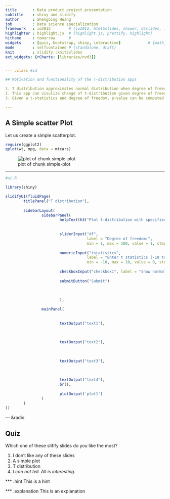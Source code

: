 ```yaml
---
title       : Data product project presentation
subtitle    : shiny and slidify
author      : Shengbing Huang
job         : Data science specialization
framework   : io2012        # {io2012, html5slides, shower, dzslides, ...}
highlighter : highlight.js  # {highlight.js, prettify, highlight}
hitheme     : tomorrow      # 
widgets     : [quiz, bootstrap, shiny, interactive]            # {mathjax, quiz, bootstrap}
mode        : selfcontained # {standalone, draft}
knit        : slidify::knit2slides
ext_widgets: {rCharts: [libraries/nvd3]}


--- .class #id 

## Motivation and functionality of the T-distribution apps

1. T distribution approximates normal distribution when degree of freedom increases
2. This app can visulize change of t-distribution given degree of freedom. 
3. Given a t-statistics and degree of freedom, p-value can be computed and shown on the t-distribution

---
```


## A Simple scatter Plot ##

Let us create a simple scatterplot.

```r
require(ggplot2)
qplot(wt, mpg, data = mtcars) 
```

![plot of chunk simple-plot](figure/simple-plot.png)

---


```r
#ui.R

library(shiny)

slidifyUI(fluidPage(
        titlePanel("T distribution"),
        
        sidebarLayout(
                sidebarPanel(
                        helpText(h3("Plot t-distribution with specified degree of freedom, and compute p-value for the t statistics you entered")),
                        
                                                
                        sliderInput("df", 
                                    label = "Degree of freedom:",
                                    min = 1, max = 100, value = 1, step=1),
                        
                        numericInput("tstatistics", 
                                    label = "Enter t statistics (-10 to 10) :",
                                    min = -10, max = 10, value = 0, step=0.0001),
                        
                        checkboxInput("checkbox1", label = "show normal p value", value = TRUE),
                        
                        submitButton("Submit")
                        
                        
                        
                        ),
                
                mainPanel(
                        
                        
                        textOutput("text1"),
                        
                        
                        
                        textOutput("text2"),
                        
                        
                        
                        textOutput("text3"),
                        
                        
                        
                        textOutput("text4"),
                        br(),
                        
                        plotOutput('plot1')
                )
        )
))
```

--- &radio

## Quiz

Which one of these slifify slides do you like the most?

1. I don't like any of these slides 
2. A simple plot
3. T distribution
4. _I can not tell. All is interesting._

*** .hint
This is a hint

*** .explanation
This is an explanation


